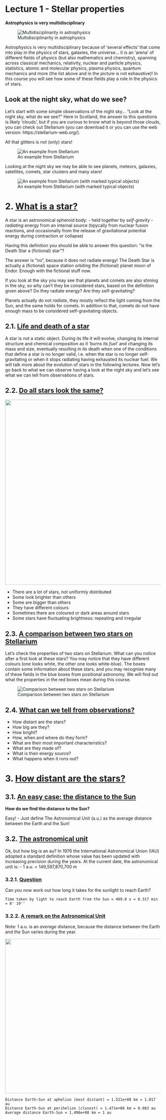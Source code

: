 # Lecture 1 - Stellar properties

**Astrophysics is very multidisciplinary**

![Multidisciplinarity in astrophysics](img/astrophysics_multidisciplinary.png)


Astrophysics is very multidisciplinary because of 'several effects' that come into play in the physics of stars, galaxies, the universe... it is an 'arena' of different fields of physics (but also mathematics and chemistry), spanning across classical mechanics, relativity, nuclear and particle physics, statistics, atomic and molecular physics, plasma physics, quantum mechanics and more (the list above and in the picture is not exhaustive)!
In this course you will see how some of these fields play a role in the physics of stars.

## Look at the night sky, what do we see?

Let's start with some simple observations of the night sky...
"Look at the night sky, what do we see?"
Here in Scotland, the answer to this questions is likely 'clouds', but if you are curious to know what is beyond those clouds, you can check out Stellarium (you can download it or you can use the web version: https://stellarium-web.org/).

All that glitters is not (only) stars!

![An example from Stellarium](img/Stellarium_full.png)

Looking at the night sky we may be able to see planets, meteors, galaxies, satellites, comets, star clusters and many stars!

![An example from Stellarium (with marked typical objects)](img/Stellarium_full_description.png)

# 2. <a id='toc2_'></a>[What is a star?](#toc0_)
A star is an astronomical spheroid body:
- held together by _self-gravity_
- _radiating_ energy from an internal source (tipycally from nuclear fusion reactions, and occasionally from the release of gravitational potential energy during contraction or collapse)

Having this definition you should be able to answer this question: "is the Death Star a (fictional) star"?

The answer is "no", because it does not radiate energy! The Death Star is actually a (fictional) space station orbiting the (fictional) planet moon of Endor.
Enough with the fictional stuff now.

If you look at the sky you may see that planets and comets are also shining in the sky, so why can't they be considered stars, based on the definition given above? Do they radiate energy? Are they self-gravitating?

Planets actually do not _radiate_, they mostly reflect the light coming from the Sun, and the same holds for comets. In addition to that, comets do not have enough mass to be considered self-gravitating objects.

## 2.1. <a id='toc2_1_'></a>[Life and death of a star](#toc0_)
A star is not a static object. During its life it will evolve, changing its internal structure and chemical composition as it 'burns its _fuel_' and changing its mass and size, eventually resulting in its death when one of the conditions that define a star is no longer valid, i.e. when the star is no longer self-gravitating or when it stops radiating having exhausted its nuclear fuel. We will talk more about the evolution of stars in the following lectures.
Now let's go back to what we can observe having a look at the night sky and let's see what we can tell from observations of stars.

## 2.2. <a id='toc2_2_'></a>[Do all stars look the same?](#toc0_)
<img src="img/intro2.png" width="600" height="600"/>

<!-- ![M3](img/M3_color3.gif) -->

- There are a lot of stars, not uniformly distributed
- Some look brighter than others
- Some are bigger than others
- They have different colours
- Sometimes there are coloured or dark areas around stars
- Some stars have fluctuating brightness: repeating and irregular

## 2.3. <a id='toc2_3_'></a>[A comparison between two stars on Stellarium](#toc0_)

Let's check the properties of two stars on Stellarium. What can you notice after a first look at these stars? You may notice that they have different colours (one looks white, the other one looks white-blue). The boxes contain some information about these stars, and you may recognise many of these fields in the blue boxes from positional astronomy. We will find out what the properties in the red boxes mean during this course.

![Comparison between two stars on Stellarium](img/Stellarium_stars_p.png)

## 2.4. <a id='toc2_4_'></a>[What can we tell from observations?](#toc0_)

- How distant are the stars?
- How big are they?
- How bright?
- How, when and where do they form?
- What are their most important characteristics?
- What are they made of?
- What is their energy source?
- What happens when it runs out?

# 3. <a id='toc3_'></a>[How distant are the stars?](#toc0_)

## 3.1. <a id='toc3_1_'></a>[An easy case: the distance to the Sun](#toc0_)

__How do we find the distance to the Sun?__

Easy! - Just define The Astronomical Unit (a.u.) as the average distance between the Earth and the Sun!

## 3.2. <a id='toc3_2_'></a>[The astronomical unit](#toc0_)

Ok, but how big is an au?
In 1976 the International Astronomical Union (IAU) adopted a standard definition whose value has been updated with increasing precision  during the years. At the current date, the astronomical unit is:
- 1 a.u. = 149,597,870,700 m

### 3.2.1. <a id='toc3_2_1_'></a>[Question](#toc0_)

Can you now work out how long it takes for the sunlight to reach Earth?

    Time taken by light to reach Earth from the Sun = 499.0 s = 8.317 min = 8' 19'' 


### 3.2.2. <a id='toc3_2_2_'></a>[A remark on the Astronomical Unit](#toc0_)

Note: 1 a.u. is an _average_ distance, because the distance between the Earth and the Sun varies during the year.

<!-- ![au_remark](img/Earth-orbit-Sun_fixed.png) -->

<div>
<img src="img/Earth-orbit-Sun_fixed.png" width="700" height="500"/>
</div>

    Distance Earth-Sun at aphelion (most distant) = 1.521e+08 km = 1.017 au
    Distance Earth-Sun at perihelion (closest) = 1.471e+08 km = 0.983 au
    Average distance Earth-Sun = 1.496e+08 km = 1 au

